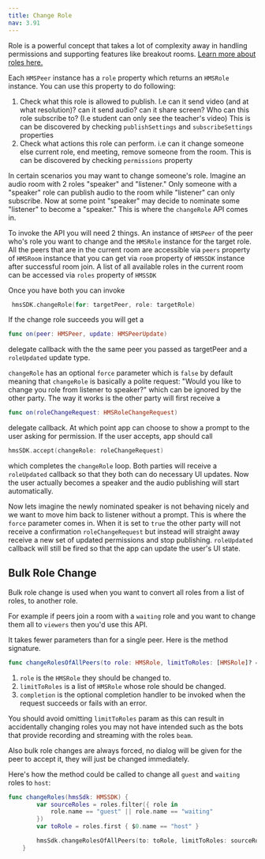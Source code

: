 ---
title: Change Role
nav: 3.91
---

Role is a powerful concept that takes a lot of complexity away in handling permissions and supporting features like breakout rooms. [Learn more about roles here.](../foundation/templates-and-roles)

Each `HMSPeer` instance has a `role` property which returns an `HMSRole` instance. You can use this property to do following:

1. Check what this role is allowed to publish. I.e can it send video (and at what resolution)? can it send audio? can it share screen? Who can this role subscribe to? (I.e student can only see the teacher's video) This is can be discovered by checking `publishSettings` and `subscribeSettings` properties
2. Check what actions this role can perform. i.e can it change someone else current role, end meeting, remove someone from the room. This is can be discovered by checking `permissions` property

In certain scenarios you may want to change someone's role. Imagine an audio room with 2 roles "speaker" and "listener." Only someone with a "speaker" role can publish audio to the room while "listener" can only subscribe. Now at some point "speaker" may decide to nominate some "listener" to become a "speaker." This is where the `changeRole` API comes in.

To invoke the API you will need 2 things. An instance of `HMSPeer` of the peer who's role you want to change and the `HMSRole` instance for the target role. All the peers that are in the current room are accessible via `peers` property of `HMSRoom` instance that you can get via `room` property of `HMSSDK` instance after successful room join. A list of all available roles in the current room can be accessed via `roles` property of `HMSSDK`

Once you have both you can invoke

```swift
 hmsSDK.changeRole(for: targetPeer, role: targetRole)
```

If the change role succeeds you will get a

```swift
func on(peer: HMSPeer, update: HMSPeerUpdate)
```

delegate callback with the the same peer you passed as targetPeer and a `roleUpdated` update type.

`changeRole` has an optional `force` parameter which is `false` by default meaning that `changeRole` is basically a polite request: "Would you like to change you role from listener to speaker?" which can be ignored by the other party. The way it works is the other party will first receive a

```swift
func on(roleChangeRequest: HMSRoleChangeRequest)
```

delegate callback. At which point app can choose to show a prompt to the user asking for permission. If the user accepts, app should call

```swift
hmsSDK.accept(changeRole: roleChangeRequest)
```

which completes the `changeRole` loop. Both parties will receive a `roleUpdated` callback so that they both can do necessary UI updates. Now the user actually becomes a speaker and the audio publishing will start automatically.

Now lets imagine the newly nominated speaker is not behaving nicely and we want to move him back to listener without a prompt. This is where the `force` parameter comes in. When it is set to `true` the other party will not receive a confirmation `roleChangeRequest` but instead will straight away receive a new set of updated permissions and stop publishing. `roleUpdated` callback will still be fired so that the app can update the user's UI state.

## Bulk Role Change
Bulk role change is used when you want to convert all roles from a list of roles, to another role.

For example if peers join a room with a `waiting` role and you want to change them all to `viewers` then you'd use this API.

It takes fewer parameters than for a single peer. Here is the method signature.

```swift
func changeRolesOfAllPeers(to role: HMSRole, limitToRoles: [HMSRole]? = nil, completion: ((Bool, Error?) -> Void)? = nil)
```

1. `role` is the `HMSRole` they should be changed to.
2. `limitToRoles` is a list of `HMSRole` whose role should be changed.
3. `completion` is the optional completion handler to be invoked when the request succeeds or fails with an error.

You should avoid omitting `limitToRoles` param as this can result in accidentally changing roles you may not have intended such as the bots that provide recording and streaming with the roles `beam`.

Also bulk role changes are always forced, no dialog will be given for the peer to accept it, they will just be changed immediately.

Here's how the method could be called to change all `guest` and `waiting` roles to `host`:

```swift
func changeRoles(hmsSdk: HMSSDK) {
        var sourceRoles = roles.filter({ role in
            role.name == "guest" || role.name == "waiting"
        })
        var toRole = roles.first { $0.name == "host" }

        hmsSdk.changeRolesOfAllPeers(to: toRole, limitToRoles: sourceRoles)
    }
```

<Content alias="bulkRoleChangeErrors" />